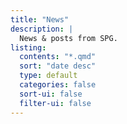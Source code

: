 ```yaml
---
title: "News"
description: |
  News & posts from SPG. 
listing:
  contents: "*.qmd"
  sort: "date desc"
  type: default
  categories: false
  sort-ui: false
  filter-ui: false
---
```

